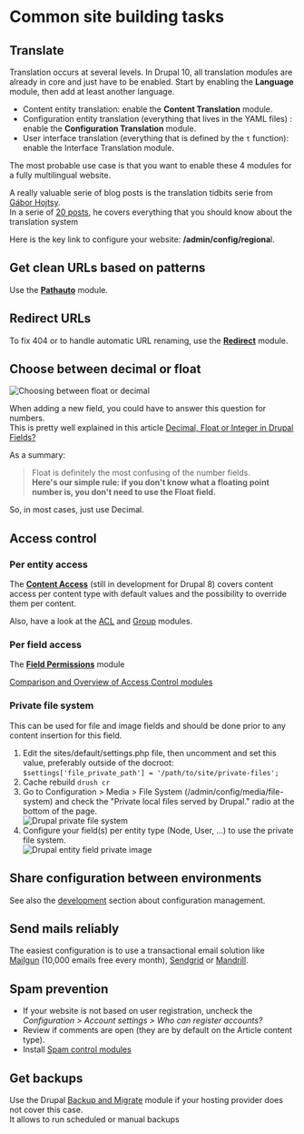 # Common site building tasks

## Translate

Translation occurs at several levels. In Drupal 10, all translation modules are already in core and just have to be enabled.
Start by enabling the **Language** module, then add at least another language.

*   Content entity translation: enable the **Content Translation** module.
*   Configuration entity translation (everything that lives in the YAML files) : enable the **Configuration Translation** module.
*   User interface translation (everything that is defined by the `t` function): enable the Interface Translation module.

The most probable use case is that you want to enable these 4 modules for a fully multilingual website.

A really valuable serie of blog posts is the translation tidbits serie from [Gábor Hojtsy](https://www.drupal.org/u/g%C3%A1bor-hojtsy).  
In a serie of [20 posts](http://hojtsy.hu/blog/2013-jun-11/drupal-8-multilingual-tidbits-1-language-first), he covers everything that you should know about the translation system

Here is the key link to configure your website: **/admin/config/regiona**l.

## Get clean URLs based on patterns

Use the **[Pathauto](/project/module/pathauto)** module.

## Redirect URLs

To fix 404 or to handle automatic URL renaming, use the **[Redirect](/project/module/redirect)** module.

## Choose between decimal or float

![Choosing between float or decimal](/sites/default/files/inline-images/float-or-decimal.png)

When adding a new field, you could have to answer this question for numbers.  
This is pretty well explained in this article [Decimal, Float or Integer in Drupal Fields?](https://www.ostraining.com/blog/drupal/decimal-float-or-integer-in-drupal-fields/)

As a summary:

> Float is definitely the most confusing of the number fields.  
> **Here's our simple rule: if you don't know what a floating point number is, you don't need to use the Float field.**

So, in most cases, just use Decimal.

## Access control

### Per entity access

The **[Content Access](https://www.drupal.org/project/content_access)** (still in development for Drupal 8) covers content access per content type with default values and the possibility to override them per content.

Also, have a look at the [ACL](https://www.drupal.org/project/acl) and [Group](https://www.drupal.org/project/group) modules.

### Per field access

The **[Field Permissions](https://www.drupal.org/project/field_permissions)** module

[Comparison and Overview of Access Control modules](https://www.drupal.org/node/270000)

### Private file system

This can be used for file and image fields and should be done prior to any content insertion for this field.

1.  Edit the sites/default/settings.php file, then uncomment and set this value, preferably outside of the docroot:  
    `$settings['file_private_path'] = '/path/to/site/private-files';`
2.  Cache rebuild `drush cr`
3.  Go to Configuration > Media > File System (/admin/config/media/file-system) and check the "Private local files served by Drupal." radio at the bottom of the page.  
    ![Drupal private file system](/assets/images/docs/default-download-method.png)
4.  Configure your field(s) per entity type (Node, User, ...) to use the private file system.  
    ![Drupal entity field private image](/assets/images/docs/drupal-entity-private-image.png)

## Share configuration between environments

See also the [development](/develop/toolkit-for-drupal-developers) section about configuration management.

## Send mails reliably

The easiest configuration is to use a transactional email solution like [Mailgun](https://www.mailgun.com/) (10,000 emails free every month), [Sendgrid](https://sendgrid.com/) or [Mandrill](https://www.mandrill.com/).  

## Spam prevention

*   If your website is not based on user registration, uncheck the _Configuration > Account settings > Who can register accounts?_
*   Review if comments are open (they are by default on the Article content type).
*   Install [Spam control modules](/build/modules-themes-distributions#spam-control)

## Get backups

Use the Drupal [Backup and Migrate](https://www.drupal.org/project/backup_migrate) module if your hosting provider does not cover this case.  
It allows to run scheduled or manual backups

